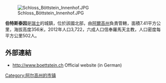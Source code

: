[[Image:Schloss_Böttstein_Innenhof.JPG|right]]

'''伯特斯泰因'''是[[瑞士|瑞士]]的城鎮，位於該國北部，由[[阿爾高州|阿爾高州]]負責管轄，面積7.41平方公里，海拔高度356米，2012年人口3,722，六成人口信奉羅馬天主教，人口密度每平方公里502人。

==外部連結==
*http://www.boettstein.ch{{Wayback|url=http://www.boettstein.ch/ |date=20200803171329 }} Official website (in German)

{{Switzerland-geo-stub}}
[[Category:阿尔高州的市镇|Category:阿尔高州的市镇]]